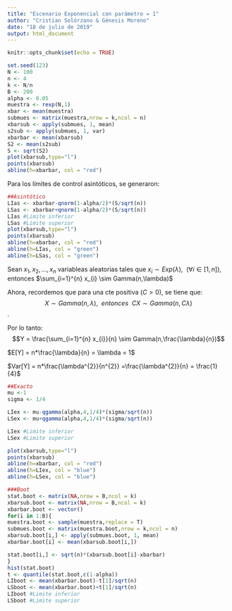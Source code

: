 ```yaml
---
title: "Escenario Exponencial con parámetro = 1"
author: "Cristian Solórzano & Génesis Moreno"
date: "18 de julio de 2019"
output: html_document
---
```


```r
knitr::opts_chunk$set(echo = TRUE)
```

```r
set.seed(123)
N <- 100
n <- 4
k <- N/n
B <- 200
alpha <- 0.05
muestra <- rexp(N,1)
xbar <- mean(muestra)
submues <- matrix(muestra,nrow = k,ncol = n)
xbarsub <- apply(submues, 1, mean) 
s2sub <- apply(submues, 1, var) 
xbarbar <- mean(xbarsub)
S2 <- mean(s2sub) 
S <- sqrt(S2)
plot(xbarsub,type="l")
points(xbarsub)
abline(h=xbarbar, col = "red")
```


Para los límites de control asintóticos, se generaron:

```r
##Asintótico
LIas <- xbarbar-qnorm(1-alpha/2)*(S/sqrt(n))
LSas <- xbarbar+qnorm(1-alpha/2)*(S/sqrt(n))
LIas #Limite inferior
LSas #Limite superior
plot(xbarsub,type="l")
points(xbarsub)
abline(h=xbarbar, col = "red")
abline(h=LIas, col = "green")
abline(h=LSas, col = "green")
```


Sean $x_{1},x_{2},...,x_{n}$ variableas aleatorias tales que $x_{i}\sim Exp(\lambda), \ \ ( \forall i \in [1,n])$, entonces $\sum_{i=1}^{n} x_{i} \sim Gamma(n,\lambda)$

Ahora, recordemos que para una cte positiva ($C>0$), se tiene que: 
$$X \sim Gamma(n,\lambda), \ \ entonces \ \ CX \sim Gamma(n,C\lambda)$$. 

Por lo tanto: $$Y = \frac{\sum_{i=1}^{n} x_{i}}{n} \sim Gamma(n,\frac{\lambda}{n})$$

$E[Y] = n*\frac{\lambda}{n} = \lambda = 1$
 
 
$Var[Y] = n*\frac{\lambda^{2}}{n^{2}} =\frac{\lambda^{2}}{n} = \frac{1}{4}$
```r
##Exacto
mu <-1
sigma <- 1/4

LIex <- mu-qgamma(alpha,4,1/4)*(sigma/sqrt(n))
LSex <- mu+qgamma(alpha,4,1/4)*(sigma/sqrt(n))

LIex #Limite inferior 
LSex #Limite superior

plot(xbarsub,type="l")
points(xbarsub)
abline(h=xbarbar, col = "red")
abline(h=LIex, col = "blue")
abline(h=LSex, col = "blue")
```


```r
###Boot
stat.boot <- matrix(NA,nrow = B,ncol = k)
xbarsub.boot <- matrix(NA,nrow = B,ncol = k)
xbarbar.boot <- vector()
for(i in 1:B){
muestra.boot <- sample(muestra,replace = T)
submues.boot <- matrix(muestra.boot,nrow = k,ncol = n)
xbarsub.boot[i,] <- apply(submues.boot, 1, mean) 
xbarbar.boot[i] <- mean(xbarsub.boot[i,])

stat.boot[i,] <- sqrt(n)*(xbarsub.boot[i]-xbarbar)
}
hist(stat.boot)
t <- quantile(stat.boot,c(1-alpha))
LIboot <- mean(xbarbar.boot)-t[1]/sqrt(n)
LSboot <- mean(xbarbar.boot)+t[1]/sqrt(n)
LIboot #Limite inferior
LSboot #Limite superior
```
